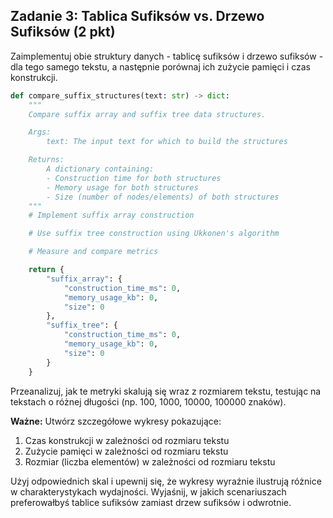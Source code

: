 ## Zadanie 3: Tablica Sufiksów vs. Drzewo Sufiksów (2 pkt)

Zaimplementuj obie struktury danych - tablicę sufiksów i drzewo sufiksów - dla tego samego tekstu, a następnie porównaj ich zużycie pamięci i czas konstrukcji.

```python
def compare_suffix_structures(text: str) -> dict:
    """
    Compare suffix array and suffix tree data structures.

    Args:
        text: The input text for which to build the structures

    Returns:
        A dictionary containing:
        - Construction time for both structures
        - Memory usage for both structures
        - Size (number of nodes/elements) of both structures
    """
    # Implement suffix array construction

    # Use suffix tree construction using Ukkonen's algorithm

    # Measure and compare metrics

    return {
        "suffix_array": {
            "construction_time_ms": 0,
            "memory_usage_kb": 0,
            "size": 0
        },
        "suffix_tree": {
            "construction_time_ms": 0,
            "memory_usage_kb": 0,
            "size": 0
        }
    }
```

Przeanalizuj, jak te metryki skalują się wraz z rozmiarem tekstu, testując na tekstach o różnej długości (np. 100, 1000, 10000, 100000 znaków).

**Ważne:** Utwórz szczegółowe wykresy pokazujące:
1. Czas konstrukcji w zależności od rozmiaru tekstu
2. Zużycie pamięci w zależności od rozmiaru tekstu
3. Rozmiar (liczba elementów) w zależności od rozmiaru tekstu

Użyj odpowiednich skal i upewnij się, że wykresy wyraźnie ilustrują różnice w charakterystykach wydajności. Wyjaśnij, w jakich scenariuszach preferowałbyś tablice sufiksów zamiast drzew sufiksów i odwrotnie.
